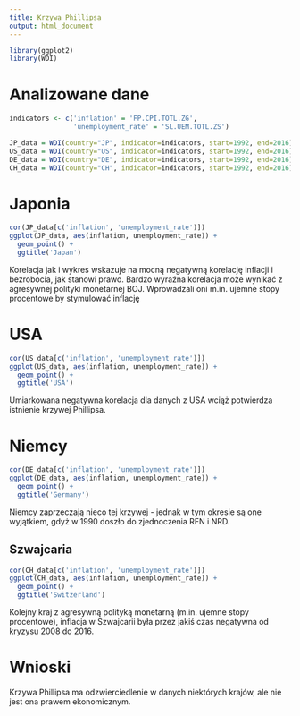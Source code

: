 ```yaml
---
title: Krzywa Phillipsa
output: html_document
---
```


```r
library(ggplot2)
library(WDI)
```

# Analizowane dane

```r
indicators <- c('inflation' = 'FP.CPI.TOTL.ZG',
                'unemployment_rate' = 'SL.UEM.TOTL.ZS')

JP_data = WDI(country="JP", indicator=indicators, start=1992, end=2016)
US_data = WDI(country="US", indicator=indicators, start=1992, end=2016)
DE_data = WDI(country="DE", indicator=indicators, start=1992, end=2016)
CH_data = WDI(country="CH", indicator=indicators, start=1992, end=2016)

```

# Japonia
```r
cor(JP_data[c('inflation', 'unemployment_rate')])
ggplot(JP_data, aes(inflation, unemployment_rate)) +
  geom_point() +
  ggtitle('Japan')
```

Korelacja jak i wykres wskazuje na mocną negatywną korelację inflacji i bezrobocia, jak stanowi prawo.
Bardzo wyraźna korelacja może wynikać z agresywnej polityki monetarnej BOJ. Wprowadzali oni m.in. ujemne stopy procentowe by stymulować inflację


# USA
```r
cor(US_data[c('inflation', 'unemployment_rate')])
ggplot(US_data, aes(inflation, unemployment_rate)) +
  geom_point() +
  ggtitle('USA')
```

Umiarkowana negatywna korelacja dla danych z USA wciąż potwierdza istnienie krzywej Phillipsa.

# Niemcy

```r
cor(DE_data[c('inflation', 'unemployment_rate')])
ggplot(DE_data, aes(inflation, unemployment_rate)) +
  geom_point() +
  ggtitle('Germany')
```

Niemcy zaprzeczają nieco tej krzywej - jednak w tym okresie są one wyjątkiem, gdyż w 1990 doszło do zjednoczenia RFN i NRD.

## Szwajcaria

```r
cor(CH_data[c('inflation', 'unemployment_rate')])
ggplot(CH_data, aes(inflation, unemployment_rate)) +
  geom_point() +
  ggtitle('Switzerland')
```

Kolejny kraj z agresywną polityką monetarną (m.in. ujemne stopy procentowe), inflacja w Szwajcarii była przez jakiś czas negatywna  od kryzysu 2008 do 2016.

# Wnioski

Krzywa Phillipsa ma odzwierciedlenie w danych niektórych krajów, ale nie jest ona prawem ekonomicznym.
